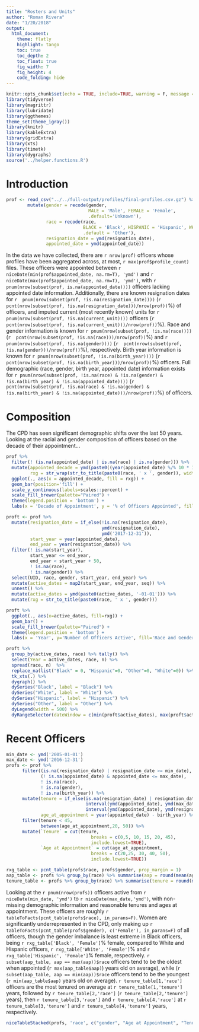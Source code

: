 ```yaml
---
title: "Rosters and Units"
author: "Roman Rivera"
date: "1/20/2018"
output:
  html_document:
    theme: flatly
    highlight: tango
    toc: true
    toc_depth: 2
    toc_float: true
    fig_width: 7
    fig_height: 4
    code_folding: hide
---
```


```r
knitr::opts_chunk$set(echo = TRUE, include=TRUE, warning = F, message = F)
library(tidyverse)
library(magrittr)
library(lubridate)
library(ggthemes)
theme_set(theme_igray())
library(knitr)
library(kableExtra)
library(gridExtra)
library(xts)
library(timetk)
library(dygraphs)
source('../helper.functions.R')
```

# Introduction
```r
prof <- read_csv("../../full-output/profiles/final-profiles.csv.gz") %>%
        mutate(gender = recode(gender, 
                               MALE = 'Male', FEMALE = 'Female', 
                               .default='Unknown'),
               race = recode(race, 
                             BLACK = 'Black', HISPANIC = 'Hispanic', WHITE = 'White', 
                             .default = 'Other'),
               resignation_date = ymd(resignation_date),
               appointed_date = ymd(appointed_date))
```
In the data we have collected, there are `r nrow(prof)` officers whose profiles have been aggregated across, at most, `r max(prof$profile_count)` files. These officers were appointed between `r niceDate(min(prof$appointed_date, na.rm=T), 'ymd')` and `r niceDate(max(prof$appointed_date, na.rm=T), 'ymd')`, with `r pnum(nrow(subset(prof, is.na(appointed_date))))` officers lacking appointed date information. Additionally, there are known resignation dates for `r  pnum(nrow(subset(prof, !is.na(resignation_date))))` (`r  pcnt(nrow(subset(prof, !is.na(resignation_date)))/nrow(prof))`%) of officers, and imputed current (most recently known) units for `r pnum(nrow(subset(prof, !is.na(current_unit))))` officers (`r  pcnt(nrow(subset(prof, !is.na(current_unit)))/nrow(prof))`%). Race and gender information is known for `r pnum(nrow(subset(prof, !is.na(race))))` (`r  pcnt(nrow(subset(prof, !is.na(race)))/nrow(prof))`%) and `r pnum(nrow(subset(prof, !is.na(gender))))` (`r  pcnt(nrow(subset(prof, !is.na(gender)))/nrow(prof))`%), respectively. Birth year information is known for `r pnum(nrow(subset(prof, !is.na(birth_year))))` (`r  pcnt(nrow(subset(prof, !is.na(birth_year)))/nrow(prof))`%) officers. Full demographic (race, gender, birth year, appointed date) information exists for `r pnum(nrow(subset(prof, !is.na(race) & !is.na(gender) & !is.na(birth_year) & !is.na(appointed_date))))` (`r  pcnt(nrow(subset(prof, !is.na(race) & !is.na(gender) & !is.na(birth_year) & !is.na(appointed_date)))/nrow(prof))`%) of officers.

# Composition
The CPD has seen significant demographic shifts over the last 50 years. Looking at the racial and gender composition of officers based on the decade of their appointment...
```r
prof %>% 
  filter(! (is.na(appointed_date) | is.na(race) | is.na(gender))) %>% 
  mutate(appointed_decade = ymd(paste0((year(appointed_date) %/% 10 * 10), '-01-01')),
         rxg = str_wrap(str_to_title(paste0(race, ' x ', gender)), width=30)) %>%
  ggplot(., aes(x = appointed_decade, fill = rxg)) + 
  geom_bar(position='fill') + 
  scale_y_continuous(labels=scales::percent) + 
  scale_fill_brewer(palette="Paired") +
  theme(legend.position = 'bottom') +
  labs(x = 'Decade of Appointment', y = '% of Officers Appointed', fill='Race and Gender')
```

```r
proft <- prof %>% 
  mutate(resignation_date = if_else(!is.na(resignation_date), 
                                    ymd(resignation_date), 
                                    ymd('2017-12-31')),
         start_year = year(appointed_date),
         end_year = year(resignation_date)) %>%
  filter(! is.na(start_year), 
         start_year <= end_year, 
         end_year < start_year + 50,
         ! is.na(race),
         ! is.na(gender)) %>%
  select(UID, race, gender, start_year, end_year) %>%
  mutate(active_dates = map2(start_year, end_year, seq)) %>% 
  unnest() %>% 
  mutate(active_dates = ymd(paste0(active_dates, '-01-01'))) %>%
  mutate(rxg = str_to_title(paste0(race, ' x ', gender)))

proft %>% 
  ggplot(., aes(x=active_dates, fill=rxg)) + 
  geom_bar() +
  scale_fill_brewer(palette="Paired") +
  theme(legend.position = 'bottom') +
  labs(x = 'Year', y='Number of Officers Active', fill='Race and Gender')
```
```r
proft %>%
  group_by(active_dates, race) %>% tally() %>%
  select(Year = active_dates, race, n) %>%
  spread(race, n)  %>% 
  replace_na(list("Black" = 0, "Hispanic"=0, "Other"=0, "White"=0)) %>% 
  tk_xts(.) %>% 
  dygraph() %>%
  dySeries("Black", label = "Black") %>%
  dySeries("White", label = "White") %>%
  dySeries("Hispanic", label = "Hispanic") %>%
  dySeries("Other", label = "Other") %>%
  dyLegend(width = 500) %>%
  dyRangeSelector(dateWindow = c(min(proft$active_dates), max(proft$active_dates)))
```

# Recent Officers
```r
min_date <- ymd('2005-01-01')
max_date <- ymd('2016-12-31')
profs <- prof %>% 
      filter((is.na(resignation_date) | resignation_date >= min_date),
             (! is.na(appointed_date) & appointed_date <= max_date),
             ! is.na(race),
             ! is.na(gender),
             ! is.na(birth_year)) %>%
      mutate(tenure = if_else(is.na(resignation_date) | resignation_date <= appointed_date, 
                              interval(ymd(appointed_date), ymd(max_date))/years(1),
                              interval(ymd(appointed_date), ymd(resignation_date))/years(1)),
             age_at_appointment = year(appointed_date) - birth_year) %>%
      filter(tenure < 45,
             between(age_at_appointment,20, 50)) %>%
      mutate(`Tenure` = cut(tenure, 
                                breaks = c(0,5, 10, 15, 20, 45), 
                                include.lowest=TRUE),
             `Age at Appointment` = cut(age_at_appointment, 
                                breaks = c(20,25, 30, 40, 50), 
                                include.lowest=TRUE))

rxg_table <- pcnt_table(profs$race, profs$gender, prop_margin = 1)
aap_table <- profs %>% group_by(race) %>% summarise(aap = round(mean(age_at_appointment), 2))
tenure_table <- profs %>% group_by(race) %>% summarise(tenure = round(mean(tenure), 2)) %>% arrange(-tenure)
```
Looking at the `r pnum(nrow(profs))` officers active from  `r niceDate(min_date, 'ymd')` to `r niceDate(max_date,'ymd')`, with non-missing demographic information and reasonable tenures and ages at appointment. These officers are roughly `r tableToFacts(pcnt_table(profs$race), in_parans=F)`. Women are significantly underrepresented in the CPD, only making up `r  tableToFacts(pcnt_table(profs$gender), c('Female'), in_parans=F)` of all officers, though the gender imbalance is least extreme in Black officers, being `r rxg_table['Black', 'Female']`% female, compared to White and Hispanic officers, `r rxg_table['White', 'Female']`% and `r rxg_table['Hispanic', 'Female']`% female, respectively. `r subset(aap_table, aap == max(aap))$race` officers tend to be the oldest when appointed (`r max(aap_table$aap)`) years old on average), while (`r subset(aap_table, aap == min(aap))$race` officers tend to be the youngest (`r min(aap_table$aap)` years old on average). `r tenure_table[1,'race']` officers are the most tenured on average at `r tenure_table[1,'tenure']` years, followed by `r tenure_table[2,'race']` (`r tenure_table[2,'tenure']` years), then `r tenure_table[3,'race']` and `r tenure_table[4,'race']` at `r tenure_table[3,'tenure']` and `r tenure_table[4,'tenure']` years, respectively.

```r
niceTableStacked(profs, 'race', c("gender", "Age at Appointment", "Tenure"), scroll=F)
```
